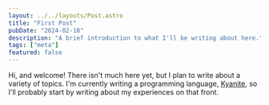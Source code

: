 ```yaml
---
layout: ../../layouts/Post.astro
title: "First Post"
pubDate: "2024-02-18"
description: "A brief introduction to what I'll be writing about here."
tags: ["meta"]
featured: false
---
```


Hi, and welcome! There isn't much here yet, but I plan to write about a variety of topics. I'm currently writing a programming language, [Kyanite](https://github.com/cecelot/kyanite), so I'll probably start by writing about my experiences on that front.

